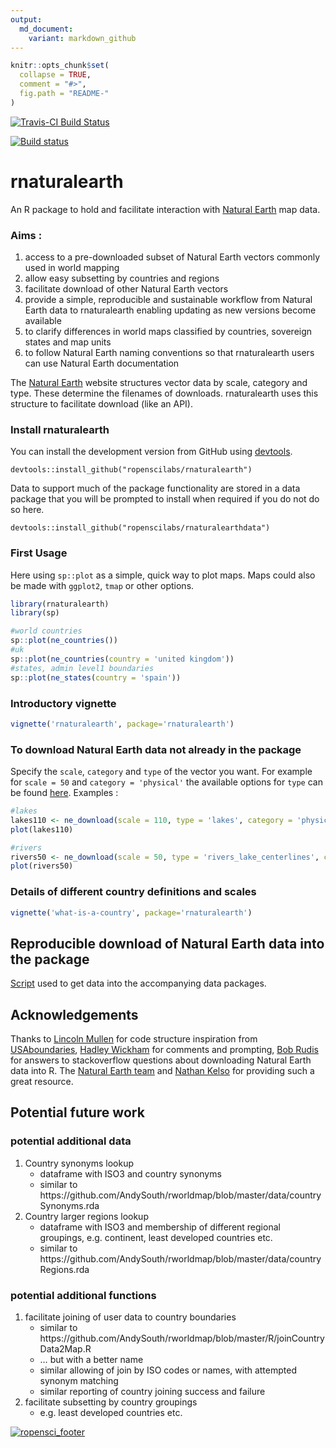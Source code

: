 ```yaml
---
output:
  md_document:
    variant: markdown_github
---
```


<!-- README.md is generated from README.Rmd. Please edit that file -->

```r
knitr::opts_chunk$set(
  collapse = TRUE,
  comment = "#>",
  fig.path = "README-"
)
```
[![Travis-CI Build Status](https://travis-ci.org/ropenscilabs/rnaturalearth.svg?branch=master)](https://travis-ci.org/ropenscilabs/rnaturalearth)

[![Build status](https://ci.appveyor.com/api/projects/status/yp26qgeb1iligrpp?svg=true)](https://ci.appveyor.com/project/AndySouth/rnaturalearth)

# rnaturalearth

An R package to hold and facilitate interaction with [Natural Earth](http://www.naturalearthdata.com/) map data.

### Aims :
1. access to a pre-downloaded subset of Natural Earth vectors commonly used in world mapping
1. allow easy subsetting by countries and regions
1. facilitate download of other Natural Earth vectors
1. provide a simple, reproducible and sustainable workflow from Natural Earth data to rnaturalearth enabling updating as new versions become available
1. to clarify differences in world maps classified by countries, sovereign states and map units
1. to follow Natural Earth naming conventions so that rnaturalearth users can use Natural Earth documentation

The [Natural Earth](http://www.naturalearthdata.com/) website structures vector data by scale, category and type. These determine the filenames of downloads. rnaturalearth uses this structure to facilitate download (like an API). 



### Install rnaturalearth

You can install the development version from GitHub using [devtools](https://github.com/hadley/devtools). 

```
devtools::install_github("ropenscilabs/rnaturalearth")

```

Data to support much of the package functionality are stored in a data package that you will be prompted to install when required if you do not do so here.

```
devtools::install_github("ropenscilabs/rnaturalearthdata")
```

### First Usage
Here using `sp::plot` as a simple, quick way to plot maps. Maps could also be made with `ggplot2`, `tmap` or other options.
```r
library(rnaturalearth)
library(sp)

#world countries
sp::plot(ne_countries())
#uk
sp::plot(ne_countries(country = 'united kingdom'))
#states, admin level1 boundaries
sp::plot(ne_states(country = 'spain')) 

```

### Introductory vignette
```r
vignette('rnaturalearth', package='rnaturalearth')
```

### To download Natural Earth data not already in the package
Specify the `scale`, `category` and `type` of the vector you want. For example for `scale = 50` and `category = 'physical'` the available options for `type` can be found [here](http://www.naturalearthdata.com/downloads/50m-physical-vectors/). Examples :

```r
#lakes
lakes110 <- ne_download(scale = 110, type = 'lakes', category = 'physical')
plot(lakes110)

#rivers
rivers50 <- ne_download(scale = 50, type = 'rivers_lake_centerlines', category = 'physical')
plot(rivers50)
```

### Details of different country definitions and scales
```r
vignette('what-is-a-country', package='rnaturalearth')
```

## Reproducible download of Natural Earth data into the package
[Script](https://github.com/ropenscilabs/rnaturalearthdata/blob/master/data-raw/data_download_script.r) used to get data into the accompanying data packages.

## Acknowledgements
Thanks to [Lincoln Mullen](https://github.com/lmullen) for code structure inspiration from [USAboundaries](https://github.com/ropensci/USAboundaries), [Hadley Wickham](https://github.com/hadley) for comments and prompting, [Bob Rudis](https://github.com/hrbrmstr) for answers to stackoverflow questions about downloading Natural Earth data into R. The [Natural Earth team](http://www.naturalearthdata.com/about/contributors/) and [Nathan Kelso](https://github.com/nvkelso) for providing such a great resource.


## Potential future work

### potential additional data

1. Country synonyms lookup
    + dataframe with ISO3 and country synonyms
    + similar to https://github.com/AndySouth/rworldmap/blob/master/data/countrySynonyms.rda
    
1. Country larger regions lookup
    + dataframe with ISO3 and membership of different regional groupings, e.g. continent, least developed countries etc.
    + similar to https://github.com/AndySouth/rworldmap/blob/master/data/countryRegions.rda


### potential additional functions

1. facilitate joining of user data to country boundaries
    + similar to https://github.com/AndySouth/rworldmap/blob/master/R/joinCountryData2Map.R
    + ... but with a better name
    + similar allowing of join by ISO codes or names, with attempted synonym matching
    + similar reporting of country joining success and failure

1. facilitate subsetting by country groupings
    + e.g. least developed countries etc.

    
[![ropensci\_footer](http://ropensci.org/public_images/github_footer.png)](http://ropensci.org)    
